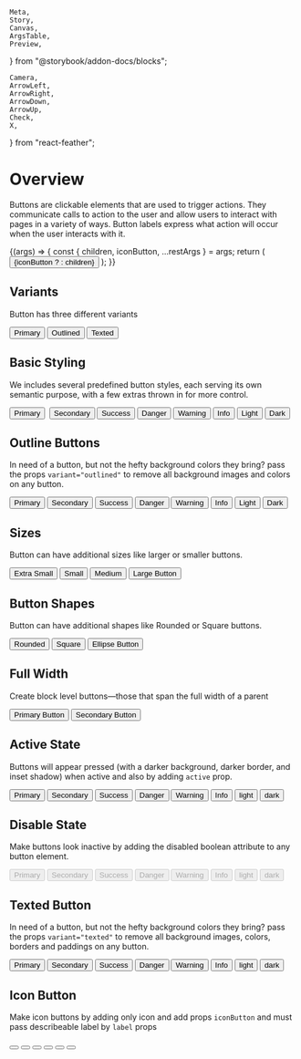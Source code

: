     Meta,
    Story,
    Canvas,
    ArgsTable,
    Preview,
} from "@storybook/addon-docs/blocks";

    Camera,
    ArrowLeft,
    ArrowRight,
    ArrowDown,
    ArrowUp,
    Check,
    X,
} from "react-feather";

<Meta title="UI/Button" component={Button} />

# Overview

Buttons are clickable elements that are used to trigger actions. They communicate calls to action to the user and allow users to interact with pages in a variety of ways. Button labels express what action will occur when the user interacts with it.

<Canvas>
    <Story
        name="Button Controls"
        argTypes={{
            type: {
                control: {
                    type: `select`,
                    options: ["button", "submit", "reset"],
                },
            },
            variant: {
                control: {
                    type: `select`,
                    options: ["contained", "outlined", "texted"],
                },
            },
            color: {
                control: {
                    type: `select`,
                    options: [
                        "primary",
                        "secondary",
                        "success",
                        "danger",
                        "warning",
                        "info",
                        "light",
                        "dark",
                        "white",
                    ],
                },
            },
            size: {
                control: {
                    type: `select`,
                    options: ["xs", "sm", "md", "lg"],
                },
            },
            shape: {
                control: {
                    type: `select`,
                    options: ["rounded", "square", "ellipse"],
                },
            },
            fullwidth: {
                control: {
                    type: `boolean`,
                },
            },
            active: {
                control: {
                    type: `boolean`,
                },
            },
            disabled: {
                control: {
                    type: `boolean`,
                },
            },
            iconButton: {
                control: {
                    type: `boolean`,
                },
            },
            hasIcon: {
                control: {
                    type: `boolean`,
                },
            },
            label: {
                control: {
                    type: `text`,
                },
            },
            className: {
                control: {
                    type: `text`,
                },
            },
        }}
        args={{
            type: `button`,
            variant: `contained`,
            color: `primary`,
            size: `md`,
            shape: `rounded`,
            children: `Button`,
        }}
    >
        {(args) => {
            const { children, iconButton, ...restArgs } = args;
            return (
                <Button {...restArgs}>
                    {iconButton ? <Camera size="24" /> : children}
                </Button>
            );
        }}
    </Story>
</Canvas>

<ArgsTable of={Button} story="Button Controls" />

## Variants

Button has three different variants

<Preview withToolbar>
    <Story name="Variant">
        <Button variant="contained" color="primary">
            Primary
        </Button>
        <Button variant="outlined" color="primary">
            Outlined
        </Button>
        <Button variant="texted" color="primary">
            Texted
        </Button>
    </Story>
</Preview>

## Basic Styling

We includes several predefined button styles, each serving its own semantic purpose, with a few extras thrown in for more control.

<Preview withToolbar>
    <Story name="Color">
        <Button color="primary">Primary</Button>&nbsp;
        <Button color="secondary">Secondary</Button>
        <Button color="success">Success</Button>
        <Button color="danger">Danger</Button>
        <Button color="warning">Warning</Button>
        <Button color="info">Info</Button>
        <Button color="light">Light</Button>
        <Button color="dark">Dark</Button>
    </Story>
</Preview>

## Outline Buttons

In need of a button, but not the hefty background colors they bring? pass the props `variant="outlined"` to remove all background images and colors on any button.

<Preview withToolbar>
    <Story name="Outlined">
        <Button color="primary" variant="outlined">
            Primary
        </Button>
        <Button color="secondary" variant="outlined">
            Secondary
        </Button>
        <Button color="success" variant="outlined">
            Success
        </Button>
        <Button color="danger" variant="outlined">
            Danger
        </Button>
        <Button color="warning" variant="outlined">
            Warning
        </Button>
        <Button color="info" variant="outlined">
            Info
        </Button>
        <Button color="light" variant="outlined">
            Light
        </Button>
        <Button color="dark" variant="outlined">
            Dark
        </Button>
    </Story>
</Preview>

## Sizes

Button can have additional sizes like larger or smaller buttons.

<Preview withToolbar>
    <Story name="Size">
        <Button color="primary" size="xs">
            Extra Small
        </Button>
        <Button color="primary" size="sm">
            Small
        </Button>
        <Button color="primary" size="md">
            Medium
        </Button>
        <Button color="primary" size="lg">
            Large Button
        </Button>
    </Story>
</Preview>

## Button Shapes

Button can have additional shapes like Rounded or Square buttons.

<Preview withToolbar>
    <Story name="Shape">
        <Button color="primary" shape="rounded">
            Rounded
        </Button>
        <Button color="primary" shape="square">
            Square
        </Button>
        <Button color="primary" shape="ellipse">
            Ellipse Button
        </Button>
    </Story>
</Preview>

## Full Width

Create block level buttons—those that span the full width of a parent

<Preview withToolbar>
    <Story name="Full Width">
        <Button color="primary" fullwidth>
            Primary Button
        </Button>
        <Button color="secondary" fullwidth>
            Secondary Button
        </Button>
    </Story>
</Preview>

## Active State

Buttons will appear pressed (with a darker background, darker border, and inset shadow) when active and also by adding `active` prop.

<Preview withToolbar>
    <Story name="Active State">
        <Button color="primary" active>
            Primary
        </Button>
        <Button color="secondary" active>
            Secondary
        </Button>
        <Button color="success" active>
            Success
        </Button>
        <Button color="danger" active>
            Danger
        </Button>
        <Button color="warning" active>
            Warning
        </Button>
        <Button color="info" active>
            Info
        </Button>
        <Button color="light" active>
            light
        </Button>
        <Button color="dark" active>
            dark
        </Button>
    </Story>
</Preview>

## Disable State

Make buttons look inactive by adding the disabled boolean attribute to any button element.

<Preview withToolbar>
    <Story name="Disabled State">
        <Button color="primary" disabled>
            Primary
        </Button>
        <Button color="secondary" disabled>
            Secondary
        </Button>
        <Button color="success" disabled>
            Success
        </Button>
        <Button color="danger" disabled>
            Danger
        </Button>
        <Button color="warning" disabled>
            Warning
        </Button>
        <Button color="info" disabled>
            Info
        </Button>
        <Button color="light" disabled>
            light
        </Button>
        <Button color="dark" disabled>
            dark
        </Button>
    </Story>
</Preview>

## Texted Button

In need of a button, but not the hefty background colors they bring? pass the props `variant="texted"` to remove all background images, colors, borders and paddings on any button.

<Preview withToolbar>
    <Story name="Texted Button">
        <Button color="primary" variant="texted">
            Primary
        </Button>
        <Button color="secondary" variant="texted">
            Secondary
        </Button>
        <Button color="success" variant="texted">
            Success
        </Button>
        <Button color="danger" variant="texted">
            Danger
        </Button>
        <Button color="warning" variant="texted">
            Warning
        </Button>
        <Button color="info" variant="texted">
            Info
        </Button>
        <Button color="light" variant="texted">
            light
        </Button>
        <Button color="dark" variant="texted">
            dark
        </Button>
    </Story>
</Preview>

## Icon Button

Make icon buttons by adding only icon and add props `iconButton` and must pass describeable label by `label` props

<Preview withToolbar>
    <Story name="Icon Buttons">
        <Button color="primary" iconButton size="xs" label="XS Icon">
            <ArrowLeft size="16" />
        </Button>
        <Button color="secondary" iconButton size="sm" label="SM Icon">
            <ArrowRight size="20" />
        </Button>
        <Button color="success" iconButton size="md" label="MD Icon">
            <Check size="24" />
        </Button>
        <Button color="danger" iconButton size="lg" label="LG Icon">
            <X size="30" />
        </Button>
        <Button
            color="warning"
            iconButton
            variant="outlined"
            label="Warning Icon"
        >
            <ArrowDown size="20" />
        </Button>
        <Button color="info" variant="texted" label="Texted Icon">
            <ArrowUp size="20" />
        </Button>
    </Story>
</Preview>
